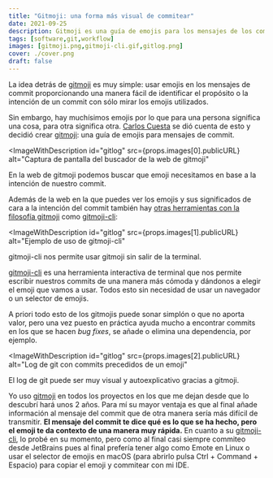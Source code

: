 ```yaml
---
title: "Gitmoji: una forma más visual de commitear"
date: 2021-09-25
description: Gitmoji es una guía de emojis para los mensajes de los commits que permite ver la historia de un proyecto git de una manera muy visual.
tags: [software,git,workflow]
images: [gitmoji.png,gitmoji-cli.gif,gitlog.png]
cover: ./cover.png
draft: false
---
```


La idea detrás de [gitmoji](https://gitmoji.dev) es muy simple: usar emojis en los mensajes de commit proporcionando una manera fácil de identificar el propósito o la intención de un commit con sólo mirar los emojis utilizados.

 Sin embargo, hay muchísimos emojis por lo que para una persona significa una cosa, para otra significa otra. [Carlos Cuesta](https://carloscuesta.me) se dió cuenta de esto y decidió crear [gitmoji](https://gitmoji.dev): una guía de emojis para mensajes de commit.

<ImageWithDescription
  id="gitlog"
  src={props.images[0].publicURL}
  alt="Captura de pantalla del buscador de la web de gitmoji"
>
  En la web de gitmoji podemos buscar que emoji necesitamos en base a la intención de nuestro commit.
</ImageWithDescription>

Además de la web en la que puedes ver los emojis y sus significados de cara a la intención del commit también hay [otras herramientas con la filosofía gitmoji](https://gitmoji.dev/related-tools) como [gitmoji-cli](https://github.com/carloscuesta/gitmoji-cli):

<ImageWithDescription
  id="gitlog"
  src={props.images[1].publicURL}
  alt="Ejemplo de uso de gitmoji-cli"
>
  gitmoji-cli nos permite usar gitmoji sin salir de la terminal.
</ImageWithDescription>

[gitmoji-cli](https://github.com/carloscuesta/gitmoji-cli) es una herramienta interactiva de terminal que nos permite escribir nuestros commits de una manera más cómoda y dándonos a elegir el emoji que vamos a usar. Todos esto sin necesidad de usar un navegador o un selector de emojis.

A priori todo esto de los gitmojis puede sonar simplón o que no aporta valor, pero una vez puesto en práctica ayuda mucho a encontrar commits en los que se hacen *bug fixes*, se añade o elimina una dependencia, por ejemplo.

<ImageWithDescription
  id="gitlog"
  src={props.images[2].publicURL}
  alt="Log de git con commits precedidos de un emoji"
>
  El log de git puede ser muy visual y autoexplicativo gracias a gitmoji.
</ImageWithDescription>

Yo uso [gitmoji](https://gitmoji.dev) en todos los proyectos en los que me dejan desde que lo descubrí hará unos 2 años. Para mí su mayor ventaja es que al final añade información al mensaje del commit que de otra manera sería más difícil de transmitir. **El mensaje del commit te dice qué es lo que se ha hecho, pero el emoji te da contexto de una manera muy rápida.** En cuanto a su [gitmoji-cli](https://github.com/carloscuesta/gitmoji-cli), lo probé en su momento, pero como al final casi siempre commiteo desde JetBrains pues al final prefería tener algo como Emote en Linux o usar el selector de emojis en macOS (para abrirlo pulsa Ctrl + Command + Espacio) para copiar el emoji y commitear con mi IDE.
